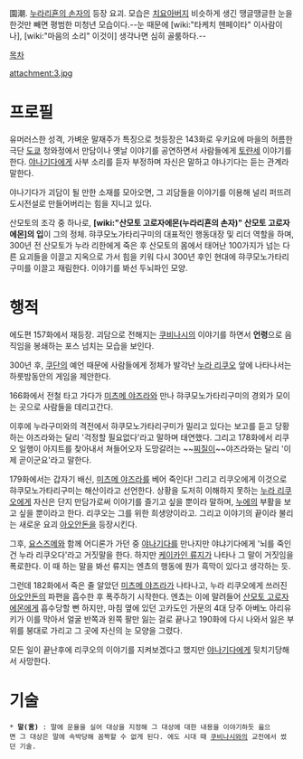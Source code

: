園潮. [[누라리횬의 손자]]의 등장 요괴. 모습은 [[치요아버지]] 비슷하게 생긴 땡글땡글한 눈을 한것만 빼면 평범한 미청년 모습이다.--눈 때문에 [wiki:"타케치 헨페이타" 이사람이나], [wiki:"마음의 소리" 이것이] 생각나면 심히 골룸하다.--

[[목차]]

attachment:3.jpg


= 프로필 =
유머러스한 성격, 가벼운 말재주가 특징으로 첫등장은 143화로 우키요에 마을의 허름한 극단 [[도쿄]] 청와정에서 만담이나 옛날 이야기를 공연하면서 사람들에게 [[토랸세]] 이야기를 한다. [[야나기다]]에게 사부 소리를 듣자 부정하며 자신은 말하고 야나기다는 듣는 관계라 말한다.

야나기다가 괴담이 될 만한 소재를 모아오면, 그 괴담들을 이야기를 이용해 널리 퍼뜨려 도시전설로 만들어버리는 힘을 지니고 있다.

산모토의 조각 중 하나로, '''[wiki:"산모토 고로자에몬(누라리횬의 손자)" 산모토 고로자에몬]의 입'''이 그의 정체. 햐쿠모노가타리구미의 대표적인 행동대장 및 리더 역할을 하며, 300년 전 산모토가 누라 리한에게 죽은 후 산모토의 몸에서 태어난 100가지가 넘는 다른 요괴들을 이끌고 지옥으로 가서 힘을 키워 다시 300년 후인 현대에 햐쿠모노가타리구미를 이끌고 재림한다. 이야기를 봐선 두뇌파인 모양.

= 행적 =
에도편 157화에서 재등장. 괴담으로 전해지는 [[쿠비나시]]의 이야기를 하면서 '''언령'''으로 음직임을 봉쇄하는 포스 넘치는 모습을 보인다. 

300년 후, [[쿠단]]의 예언 때문에 사람들에게 정체가 발각난 [[누라 리쿠오]] 앞에 나타나서는 하룻밤동안의 게임을 제안한다.

166화에서 전철 타고 가다가 [[미츠메 야즈라]]와 만나 햐쿠모노가타리구미의 경외가 모이는 곳으로 사람들을 데리고간다.

이후에 누라구미와의 격전에서 햐쿠모노가타리구미가 밀리고 있다는 보고를 듣고 당황하는 야즈라와는 달리 '걱정할 필요없다'라고 말하며 태연했다. 그리고 178화에서 리쿠오 일행이 아지트를 찾아내서 쳐들어오자 도망갈려는 ~~[[찌질이]]~~야즈라와는 달리 '이제 곧이군요'라고 말한다.

179화에서는 갑자기 배신, [[미츠메 야즈라]]를 베어 죽인다! 그리고 리쿠오에게 이것으로 햐쿠모노가타리구미는 해산이라고 선언한다. 상황을 도저히 이해하지 못하는 [[누라 리쿠오]]에게 자신은 단지 만담가로써 이야기를 즐기고 싶을 뿐이라 말하며, [[누에]]의 부활을 보고 싶을 뿐이라고 한다. 리쿠오는 그를 위한 희생양이라고. 그리고 이야기의 끝이라 불리는 새로운 요괴 [[아오안돈]]을 등장시킨다. 

그후, [[요스즈메]]와 함께 어디론가 가던 중 [[야나기다]]를 만나지만 야냐기다에게 '뇌를 죽인건 누라 리쿠오다'라고 거짓말을 한다. 하지만 [[케이카인 류지]]가 나타나 그 말이 거짓임을 폭로한다. 이 때 하는 말을 봐선 류지는 엔쵸의 행동에 뭔가 흑막이 있다고 생각하는 듯.

그런데 182화에서 죽은 줄 알았던 [[미츠메 야즈라]]가 나타나고, 누라 리쿠오에게 쓰러진 [[아오안돈]]의 파편을 흡수한 후 폭주하기 시작한다. 엔쵸는 이에 말려들어 [[산모토 고로자에몬]]에게 흡수당할 뻔 하지만, 마침 옆에 있던 고카도인 가문의 4대 당주 아베노 아리유키가 이를 막아서 얼굴 반쪽과 왼쪽 팔만 잃는 걸로 끝나고 190화에 다시 나와서 잃은 부위를 붕대로 가리고 그 곳에 자신의 눈 모양을 그렸다.

모든 일이 끝난후에 리쿠오의 이야기를 지켜보겠다고 했지만 [[야나기다]]에게 뒷치기당해서 사망한다.

= 기술 = 
 * '''말(言)''' : 말에 운율을 실어 대상을 지정해 그 대상에 대한 내용을 이야기하듯 읊으면 그 대상은 말에 속박당해 꼼짝할 수 없게 된다. 에도 시대 때 [[쿠비나시]]와의 교전에서 썼던 기술.
